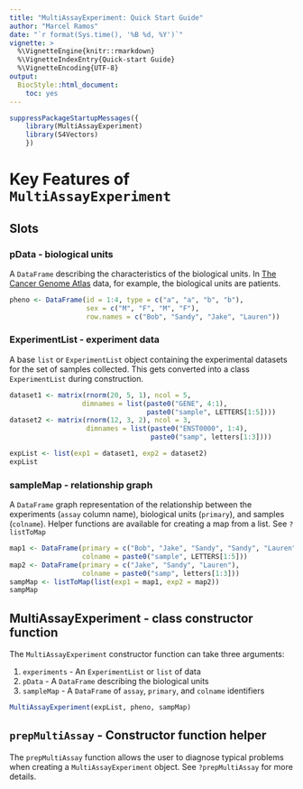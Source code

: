 ```yaml
---
title: "MultiAssayExperiment: Quick Start Guide"
author: "Marcel Ramos"
date: "`r format(Sys.time(), '%B %d, %Y')`"
vignette: >
  %\VignetteEngine{knitr::rmarkdown}
  %\VignetteIndexEntry{Quick-start Guide}
  %\VignetteEncoding{UTF-8}
output:
  BiocStyle::html_document:
    toc: yes
---
```


```r
suppressPackageStartupMessages({
    library(MultiAssayExperiment)
    library(S4Vectors)
    })
```

# Key Features of `MultiAssayExperiment`

## Slots

### pData - biological units

A `DataFrame` describing the characteristics of the biological units. In
[The Cancer Genome Atlas]() data, for example, the biological units are patients.

```r
pheno <- DataFrame(id = 1:4, type = c("a", "a", "b", "b"),
                   sex = c("M", "F", "M", "F"),
                   row.names = c("Bob", "Sandy", "Jake", "Lauren"))
```

### ExperimentList - experiment data

A base `list` or `ExperimentList` object containing the experimental datasets
for the set of samples collected. This gets converted into a class
`ExperimentList` during construction.

```r
dataset1 <- matrix(rnorm(20, 5, 1), ncol = 5,
                  dimnames = list(paste0("GENE", 4:1),
                                  paste0("sample", LETTERS[1:5])))
dataset2 <- matrix(rnorm(12, 3, 2), ncol = 3,
                   dimnames = list(paste0("ENST0000", 1:4),
                                   paste0("samp", letters[1:3])))

expList <- list(exp1 = dataset1, exp2 = dataset2)
expList
```

### sampleMap - relationship graph

A `DataFrame` graph representation of the relationship between the experiments
(`assay` column name), biological units (`primary`), and samples (`colname`).
Helper functions are available for creating a map from a list. See `?listToMap`

```r
map1 <- DataFrame(primary = c("Bob", "Jake", "Sandy", "Sandy", "Lauren"),
                  colname = paste0("sample", LETTERS[1:5]))
map2 <- DataFrame(primary = c("Jake", "Sandy", "Lauren"),
                  colname = paste0("samp", letters[1:3]))
sampMap <- listToMap(list(exp1 = map1, exp2 = map2))
sampMap
```


## MultiAssayExperiment - class constructor function

The `MultiAssayExperiment` constructor function can take three arguments:

1. `experiments` - An `ExperimentList` or `list` of data
2. `pData` - A `DataFrame` describing the biological units
3. `sampleMap` - A `DataFrame` of `assay`, `primary`, and `colname` identifiers

```r
MultiAssayExperiment(expList, pheno, sampMap)
```

## `prepMultiAssay` - Constructor function helper

The `prepMultiAssay` function allows the user to diagnose typical problems
when creating a `MultiAssayExperiment` object. See `?prepMultiAssay` for more
details.

[The Cancer Genome Atlas]: https://cancergenome.nih.gov/
